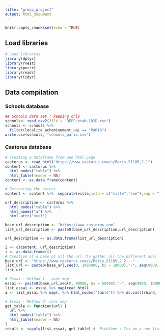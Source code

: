```yaml
---
title: "group_project"
output: html_document
---
```


```r
knitr::opts_chunk$set(echo = TRUE)
```

## Load libraries 
```r
# Load libraries
library(dplyr)
library(rvest)
library(purrr)
library(readr)
library(tidyr)
```

## Data compilation

### Schools database
```r
## Schools data set : keeping only 
schools<- read_csv2(file = "DEPP-etab-1D2D.csv")
schools <- schools %>% 
  filter(localite_acheminement_uai == "PARIS")
write.csv(schools, "schools_paris.csv")
```

### Castorus database
```r
# Creating a dataframe from one html page
castorus <- read_html("https://www.castorus.com/s/Paris,51185,2-1")
content <- castorus %>% 
  html_nodes("table") %>% 
  html_table(header = NA)
content <- as.data.frame(content)

# Extracting the street 
content <- content %>%  separate(ville,into = c("ville","rue"),sep = "[(]",remove = TRUE) # Problème : une parenthèse à gauche inutile 

url_description <- castorus %>% 
  html_nodes("table") %>% 
  html_nodes("a") %>% 
  html_attr("href")

base_url_description <- "https://www.castorus.com"
list_url_description <- paste0(base_url_description,url_description)  

url_description <- as.data.frame(list_url_description)

i <- c(content, url_description)
i <- as.data.frame(i)
# Creation of a base of all the url (to gather all the different ads)
base_url <- "https://www.castorus.com/s/Paris,51185,2-2---"
list_url <- paste0(base_url,seq(0, 2990000, by = 10000),"-", seq(9900, 3000000, by = 10000))
list_url

# Essai - Method 1 - avec map  
essai <- paste0(base_url,seq(0, 90000, by = 50000),"-", seq(9900, 1000000, by = 50000))
list_essai <- essai %>% map(read_html)
a <- list_essai %>% map(. %>% html_nodes("table")) %>% do.call(rbind, .)

# Essai - Method 2- sans map 
get_table <- function(url) {
  url %>%
  html_nodes("table") %>% 
  html_table(header = NA)
}
result <- sapply(list_essai, get_table) #  Problème : Ici on a une liste de data frames (où chaque page internet est une data frame) : il faudrait le transformer en une unique data frame 
```



